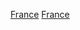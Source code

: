 {{Portal|法國|體育運動}}
{{Year by category
|m=2
|c=0
|d=1
|y=9
|cat = 法國體育
|sortkey = 體育
|parent = 各年份法國體育
|subcat  = 2019年法國
}}
[[Category:2019年各國體育|France]]
[[Category:2019年歐洲體育|France]]